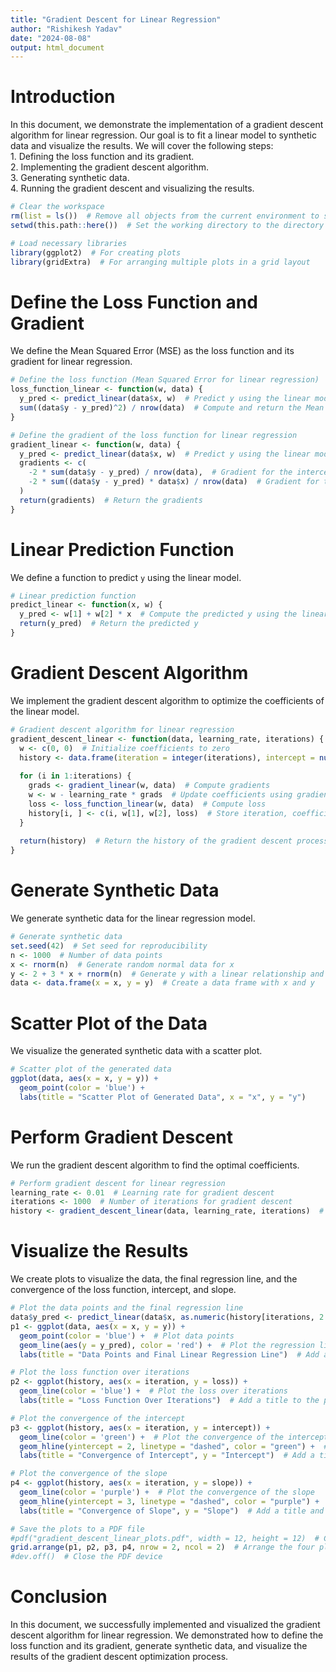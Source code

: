```yaml
---
title: "Gradient Descent for Linear Regression"
author: "Rishikesh Yadav"
date: "2024-08-08"
output: html_document
---
```

# Introduction

In this document, we demonstrate the implementation of a gradient descent algorithm for linear regression. Our goal is to fit a linear model to synthetic data and visualize the results. We will cover the following steps:  
1. Defining the loss function and its gradient.  
2. Implementing the gradient descent algorithm.  
3. Generating synthetic data.  
4. Running the gradient descent and visualizing the results.  

```r
# Clear the workspace
rm(list = ls())  # Remove all objects from the current environment to start fresh
setwd(this.path::here())  # Set the working directory to the directory containing the current script
```

```r
# Load necessary libraries
library(ggplot2)  # For creating plots
library(gridExtra)  # For arranging multiple plots in a grid layout
```

# Define the Loss Function and Gradient

We define the Mean Squared Error (MSE) as the loss function and its gradient for linear regression.

```r
# Define the loss function (Mean Squared Error for linear regression)
loss_function_linear <- function(w, data) {
  y_pred <- predict_linear(data$x, w)  # Predict y using the linear model
  sum((data$y - y_pred)^2) / nrow(data)  # Compute and return the Mean Squared Error
}

# Define the gradient of the loss function for linear regression
gradient_linear <- function(w, data) {
  y_pred <- predict_linear(data$x, w)  # Predict y using the linear model
  gradients <- c(
    -2 * sum(data$y - y_pred) / nrow(data),  # Gradient for the intercept
    -2 * sum((data$y - y_pred) * data$x) / nrow(data)  # Gradient for the slope
  )
  return(gradients)  # Return the gradients
}
```

# Linear Prediction Function

We define a function to predict `y` using the linear model.

```r
# Linear prediction function
predict_linear <- function(x, w) {
  y_pred <- w[1] + w[2] * x  # Compute the predicted y using the linear model
  return(y_pred)  # Return the predicted y
}
```

# Gradient Descent Algorithm

We implement the gradient descent algorithm to optimize the coefficients of the linear model.

```r
# Gradient descent algorithm for linear regression
gradient_descent_linear <- function(data, learning_rate, iterations) {
  w <- c(0, 0)  # Initialize coefficients to zero
  history <- data.frame(iteration = integer(iterations), intercept = numeric(iterations), slope = numeric(iterations), loss = numeric(iterations))  # Create a data frame to store the history of coefficients and loss
  
  for (i in 1:iterations) {
    grads <- gradient_linear(w, data)  # Compute gradients
    w <- w - learning_rate * grads  # Update coefficients using gradient descent
    loss <- loss_function_linear(w, data)  # Compute loss
    history[i, ] <- c(i, w[1], w[2], loss)  # Store iteration, coefficients, and loss
  }
  
  return(history)  # Return the history of the gradient descent process
}
```

# Generate Synthetic Data

We generate synthetic data for the linear regression model.

```r
# Generate synthetic data
set.seed(42)  # Set seed for reproducibility
n <- 1000  # Number of data points
x <- rnorm(n)  # Generate random normal data for x
y <- 2 + 3 * x + rnorm(n)  # Generate y with a linear relationship and added noise
data <- data.frame(x = x, y = y)  # Create a data frame with x and y
```

# Scatter Plot of the Data

We visualize the generated synthetic data with a scatter plot.

```r
# Scatter plot of the generated data
ggplot(data, aes(x = x, y = y)) +
  geom_point(color = 'blue') +
  labs(title = "Scatter Plot of Generated Data", x = "x", y = "y")
```

# Perform Gradient Descent

We run the gradient descent algorithm to find the optimal coefficients.

```r
# Perform gradient descent for linear regression
learning_rate <- 0.01  # Learning rate for gradient descent
iterations <- 1000  # Number of iterations for gradient descent
history <- gradient_descent_linear(data, learning_rate, iterations)  # Perform gradient descent
```

# Visualize the Results

We create plots to visualize the data, the final regression line, and the convergence of the loss function, intercept, and slope.

```r
# Plot the data points and the final regression line
data$y_pred <- predict_linear(data$x, as.numeric(history[iterations, 2:3]))  # Predict y using the final coefficients from gradient descent
p1 <- ggplot(data, aes(x = x, y = y)) +
  geom_point(color = 'blue') +  # Plot data points
  geom_line(aes(y = y_pred), color = 'red') +  # Plot the regression line
  labs(title = "Data Points and Final Linear Regression Line")  # Add a title to the plot

# Plot the loss function over iterations
p2 <- ggplot(history, aes(x = iteration, y = loss)) +
  geom_line(color = 'blue') +  # Plot the loss over iterations
  labs(title = "Loss Function Over Iterations")  # Add a title to the plot

# Plot the convergence of the intercept
p3 <- ggplot(history, aes(x = iteration, y = intercept)) +
  geom_line(color = 'green') +  # Plot the convergence of the intercept
  geom_hline(yintercept = 2, linetype = "dashed", color = "green") +  # Add a dashed line at the true value of the intercept
  labs(title = "Convergence of Intercept", y = "Intercept")  # Add a title and y-axis label to the plot

# Plot the convergence of the slope
p4 <- ggplot(history, aes(x = iteration, y = slope)) +
  geom_line(color = 'purple') +  # Plot the convergence of the slope
  geom_hline(yintercept = 3, linetype = "dashed", color = "purple") +  # Add a dashed line at the true value of the slope
  labs(title = "Convergence of Slope", y = "Slope")  # Add a title and y-axis label to the plot

# Save the plots to a PDF file
#pdf("gradient_descent_linear_plots.pdf", width = 12, height = 12)  # Create a PDF file to save the plots
grid.arrange(p1, p2, p3, p4, nrow = 2, ncol = 2)  # Arrange the four plots in a 2x2 grid layout
#dev.off()  # Close the PDF device
```

# Conclusion

In this document, we successfully implemented and visualized the gradient descent algorithm for linear regression. We demonstrated how to define the loss function and its gradient, generate synthetic data, and visualize the results of the gradient descent optimization process.
